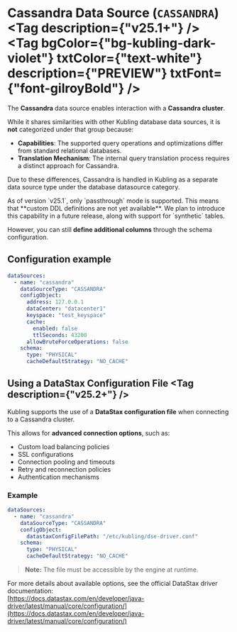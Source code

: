 
# Cassandra Data Source (`CASSANDRA`) <Tag description={"v25.1+"} /> <Tag bgColor={"bg-kubling-dark-violet"} txtColor={"text-white"} description={"PREVIEW"} txtFont={"font-gilroyBold"} />

The **Cassandra** data source enables interaction with a **Cassandra cluster**.

While it shares similarities with other Kubling database data sources, it is **not** categorized under that group because:
- **Capabilities**: The supported query operations and optimizations differ from standard relational databases.
- **Translation Mechanism**: The internal query translation process requires a distinct approach for Cassandra.

Due to these differences, Cassandra is handled in Kubling as a separate data source type under the database datasource category.

<Callout type="warning">
  As of version `v25.1`, only `passthrough` mode is supported. This means that **custom DDL definitions are not yet available**. 
  We plan to introduce this capability in a future release, along with support for `synthetic` tables.

  However, you can still **define additional columns** through the schema configuration.
</Callout>

## Configuration example
```yaml copy
dataSources:
  - name: "cassandra"
    dataSourceType: "CASSANDRA"
    configObject:
      address: 127.0.0.1
      dataCenter: "datacenter1"
      keyspace: "test_keyspace"
      cache:
        enabled: false
        ttlSeconds: 43200
      allowBruteForceOperations: false
    schema:
      type: "PHYSICAL"
      cacheDefaultStrategy: "NO_CACHE"
```

## Using a DataStax Configuration File <Tag description={"v25.2+"} />

Kubling supports the use of a **DataStax configuration file** when connecting to a Cassandra cluster.

This allows for **advanced connection options**, such as:

- Custom load balancing policies
- SSL configurations
- Connection pooling and timeouts
- Retry and reconnection policies
- Authentication mechanisms

### Example

```yaml
dataSources:
  - name: "cassandra"
    dataSourceType: "CASSANDRA"
    configObject:
      datastaxConfigFilePath: "/etc/kubling/dse-driver.conf"
    schema:
      type: "PHYSICAL"
      cacheDefaultStrategy: "NO_CACHE"
```

> **Note:** The file must be accessible by the engine at runtime.

For more details about available options, see the official DataStax driver documentation:  
[https://docs.datastax.com/en/developer/java-driver/latest/manual/core/configuration/](https://docs.datastax.com/en/developer/java-driver/latest/manual/core/configuration/)
